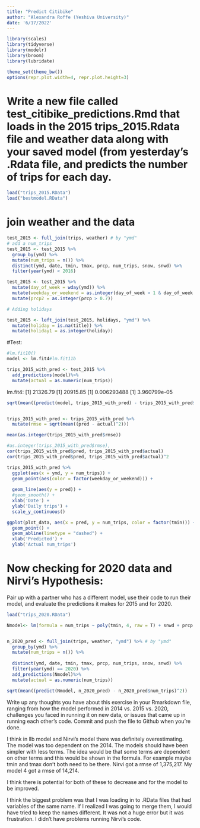 ---
title: "Predict Citibike"
author: "Alexandra Roffe (Yeshiva University)"
date: '6/17/2022'
---

```{r setup, include=FALSE}
library(scales)
library(tidyverse)
library(modelr)
library(broom)
library(lubridate)

theme_set(theme_bw())
options(repr.plot.width=4, repr.plot.height=3)
```

# Write a new file called test_citibike_predictions.Rmd that loads in the 2015 trips_2015.Rdata file and weather data along with your saved model (from yesterday's .Rdata file, and predicts the number of trips for each day.

```{r}
load("trips_2015.RData")
load("bestmodel.RData")
```


# join weather and the data 
```{r}
test_2015 <- full_join(trips, weather) # by "ymd"
# add a num_trips
test_2015 <- test_2015 %>%
  group_by(ymd) %>%
  mutate(num_trips = n()) %>%
  distinct(ymd, date, tmin, tmax, prcp, num_trips, snow, snwd) %>%
  filter(year(ymd) < 2016)
```

```{r}
test_2015 <- test_2015 %>% 
  mutate(day_of_week = wday(ymd)) %>%
  mutate(weekday_or_weekend = as.integer(day_of_week > 1 & day_of_week < 7)) %>% # 1 and 7 are weekends. 
  mutate(prcp2 = as.integer(prcp > 0.7))

# Adding holidays

test_2015 <- left_join(test_2015, holidays, "ymd") %>%
  mutate(holiday = is.na(title)) %>%
  mutate(holiday1 = as.integer(holiday))
```


#Test:
```{r}
#lm.fit10()
model <- lm.fit4#lm.fit11b

trips_2015_with_pred <- test_2015 %>%
  add_predictions(model)%>%
  mutate(actual = as.numeric(num_trips))

```

lm.fit4:
[1] 21326.79
[1] 20915.85
[1] 0.006293488
[1] 3.960799e-05

```{r}
sqrt(mean((predict(model, trips_2015_with_pred) - trips_2015_with_pred$num_trips)^2))


trips_2015_with_pred <- trips_2015_with_pred %>%
  mutate(rmse = sqrt(mean((pred - actual)^2)))

mean(as.integer(trips_2015_with_pred$rmse))

#as.integer(trips_2015_with_pred$rmse),
cor(trips_2015_with_pred$pred, trips_2015_with_pred$actual)
cor(trips_2015_with_pred$pred, trips_2015_with_pred$actual)^2
```





```{r}
trips_2015_with_pred %>%
  ggplot(aes(x = ymd, y = num_trips)) +
  geom_point(aes(color = factor(weekday_or_weekend))) +
  
  geom_line(aes(y = pred)) +
  #geom_smooth() +
  xlab('Date') +
  ylab('Daily trips') +
  scale_y_continuous()
```

```{r}
ggplot(plot_data, aes(x = pred, y = num_trips, color = factor(tmin))) +
  geom_point() +
  geom_abline(linetype = "dashed") +
  xlab('Predicted') +
  ylab('Actual num_trips')
```




# Now checking for 2020 data and Nirvi's Hypothesis:

Pair up with a partner who has a different model, use their code to run their model, and evaluate the predictions it makes for 2015 and for 2020.

```{r}
load("trips_2020.RData")
```

```{r}
Nmodel<- lm(formula = num_trips ~ poly(tmin, 4, raw = T) + snwd + prcp + snow + poly(tmax, 4, raw = T), data = trips_per_day_train)


n_2020_pred <- full_join(trips, weather, "ymd") %>% # by "ymd"
  group_by(ymd) %>%
  mutate(num_trips = n()) %>%
  
  distinct(ymd, date, tmin, tmax, prcp, num_trips, snow, snwd) %>%
  filter(year(ymd) == 2020) %>%
  add_predictions(Nmodel)%>%
  mutate(actual = as.numeric(num_trips))

sqrt(mean((predict(Nmodel, n_2020_pred) - n_2020_pred$num_trips)^2))

```



Write up any thoughts you have about this exercise in your Rmarkdown file, ranging from how the model performed in 2014 vs. 2015 vs. 2020, challenges you faced in running it on new data, or issues that came up in running each other's code. Commit and push the file to Github when you're done.


  I think in llb model and Nirvi's model there was definitely overestimating. The model was too dependent on the 2014. 
  The models should have been simpler with less terms. The idea would be that some terms are dependent on other terms and this would be shown in the formula. For example maybe tmin and tmax don't both need to be there. 
  Nirvi got a rmse of 1,375,217. 
  My model 4 got a rmse of 14,214.
  
  I think there is potential for both of these to decrease and for the model to be improved. 
  
  I think the biggest problem was that I was loading in to .RData files that had variables of the same name. If I realized I was going to merge them, I would have tried to keep the names different. It was not a huge error but it was frustration. I didn't have problems running Nirvi's code. 

